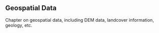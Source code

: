 ## Geospatial Data {#sec-geospatial-data}

Chapter on geospatial data, including DEM data, landcover information, geology, etc.
